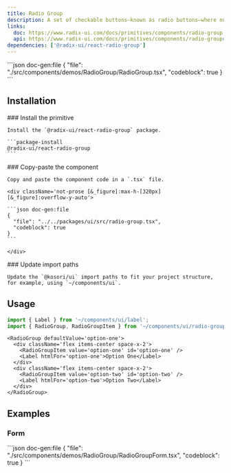 ```yaml
---
title: Radio Group
description: A set of checkable buttons—known as radio buttons—where no more than one of the buttons can be checked at a time.
links:
  doc: https://www.radix-ui.com/docs/primitives/components/radio-group
  api: https://www.radix-ui.com/docs/primitives/components/radio-group#api-reference
dependencies: ['@radix-ui/react-radio-group']
---
```


<ComponentPreview name='radio-group'>
```json doc-gen:file
{
  "file": "./src/components/demos/RadioGroup/RadioGroup.tsx",
  "codeblock": true
}
```
</ComponentPreview>

## Installation

<Steps>

  <Step>
    ### Install the primitive
    
    Install the `@radix-ui/react-radio-group` package.

    ```package-install
    @radix-ui/react-radio-group
    ```

  </Step>
    
  <Step>
    ### Copy-paste the component
    
    Copy and paste the component code in a `.tsx` file.

    <div className='not-prose [&_figure]:max-h-[320px] [&_figure]:overflow-y-auto'>

    ```json doc-gen:file
    {
      "file": "../../packages/ui/src/radio-group.tsx",
      "codeblock": true
    }
    ```

    </div>

  </Step>

  <Step>
    ### Update import paths

    Update the `@kosori/ui` import paths to fit your project structure, for example, using `~/components/ui`.

  </Step>

</Steps>

## Usage

```ts
import { Label } from '~/components/ui/label';
import { RadioGroup, RadioGroupItem } from '~/components/ui/radio-group';
```

```tsx
<RadioGroup defaultValue='option-one'>
  <div className='flex items-center space-x-2'>
    <RadioGroupItem value='option-one' id='option-one' />
    <Label htmlFor='option-one'>Option One</Label>
  </div>
  <div className='flex items-center space-x-2'>
    <RadioGroupItem value='option-two' id='option-two' />
    <Label htmlFor='option-two'>Option Two</Label>
  </div>
</RadioGroup>
```

## Examples

### Form

<ComponentPreview name='radio-group-form'>
```json doc-gen:file
{
  "file": "./src/components/demos/RadioGroup/RadioGroupForm.tsx",
  "codeblock": true
}
```
</ComponentPreview>

